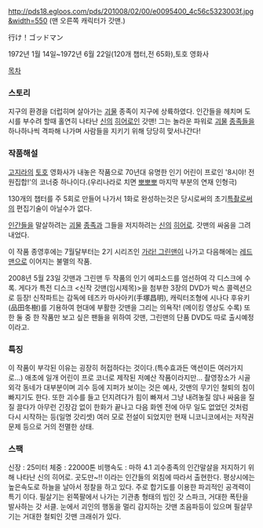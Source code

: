 http://pds18.egloos.com/pds/201008/02/00/e0095400_4c56c5323003f.jpg&width=550
(맨 오른쪽 캐릭터가 갓맨.)

行け！ゴッドマン

1972년 1월 14일~1972년 6월 22일(120개 챕터,전 65화),토호 영화사

[[목차]]
=== 스토리 ===
지구의 환경을 더럽히며 살아가는 [[괴물]] 종족이 지구에 상륙하였다.
인간들을 헤치며 도시를 부수려 할때 홀연히 나타난 [[신]]의 [[히어로]]인 갓맨!
그는 놀라운 파워로 [[괴물]] [[종족]]들을 하나하나씩 격파해 나가며 사람들을 지키기 위해 당당히 맞서나간다!


=== 작품해설 ===
[[고지라]]의 [[토호]] 영화사가 내놓은 작품으로 70년대 유명한 인기 어린이 프로인 '8시야! 전원집합!'의 코너중 하나이다.(우리나라로 치면 [[뽀뽀뽀]] 마지막 부분의 연재 인형극)

130개의 챕터를 주 5회로 만들어 나가서 1화로 완성하는것은 당시로써의 초기[[특촬]]로써의 편집기술이 아닐수가 없다.

[[인간]]들을 말살하려는 [[괴물]] [[종족]]과 그들을 저지하려는 [[신]]의 [[히어로]]. 갓맨의 싸움을 그려내었다.

이 작품 종영후에는 7월달부터는 2기 시리즈인 [[가라! 그린맨]]이 나가고 다음해에는 [[레드맨]]으로 이어지는 불멸의 작품.

2008년 5월 23일 갓맨과 그린맨 두 작품의 인기 에피소드를 엄선하여 각 디스크에 수록. 게다가 특전 디스크 <신작 갓맨(임시제목)>을 첨부한 3장의 DVD가 박스 콜렉션으로 등장! 신작파트는 감독에 테즈카 마사아키(手塚昌明), 캐릭터조형에 시나다 후유키(品田冬樹)를 기용하여 현대에 부활한 갓맨을 그리는 의욕작! (메이킹 영상도 수록) 또한 둘 중 한 작품만 보고 싶은 팬들을 위하여 갓맨, 그린맨의 단품 DVD도 따로 출시예정이라고.

=== 특징 ===

이 작품이 부각된 이유는 굉장히 허접하다는 것이다.(특수효과든 액션이든 여러가지로...) 애초에 일개 어린이 프로 코너로 제작된 저예산 작품이라지만... 촬영장소가 시골 외각 동네가 대부분이며 괴수 등에 지퍼가 보이는 것은 예사, 갓맨의 무기인 철퇴의 침이 빠지기도 한다. 또한 괴수를 들고 던지려다가 힘이 빠져서 그냥 내려놓질 않나 싸움을 질질 끌다가 아무런 긴장감 없이 한화가 끝나고 다음 화엔 전에 아무 일도 없었던 것처럼 다시 시작하는 등(일명 갓리셋) 여러 모로 전설이 되었지만 현재 니코니코에서는 저작권 문제 등으로 거의 전멸한 상태.

=== 스팩 ===

신장 : 25미터
체중 : 22000톤
비행속도 : 마하 4.1
괴수종족의 인간말살을 저지하기 위해 나타난 신의 히어로.
곳도만~!! 이라는 인간들의 외침에 따라서 출현한다.
평상시에는 높은속도로 하늘을 날아서 정찰을 하고 있다.
주로 합기도를 이용한 파괴적인 공격력이 특기 이다.
필살기는 왼쪽팔에서 나가는 기관총 형태의 빔인 갓 스파크, 거대한 폭탄을 발사하는 갓 서클.
눈에서 괴인의 행동을 멀리 감지하는 갓맨 초음파등이 있으며
필살무기는 거대한 철퇴인 갓맨 크래쉬가 있다. 
